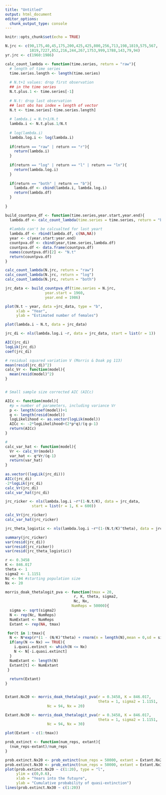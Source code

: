 ```yaml
---
title: "Untitled"
output: html_document
editor_options: 
  chunk_output_type: console
---
```


```r
knitr::opts_chunk$set(echo = TRUE)
```


```r
N.jrc <- c(90,175,40,45,175,200,425,425,800,256,713,198,1819,575,567,
           1819,7227,852,216,244,267,1753,999,1788,143,79,94)
yr.jrc <- c(1960:1986)

```


```r
calc_count_lambda <- function(time.series, return = "raw"){
  # length of time series
  time.series.length <- length(time.series)
  
  # N.t+1 values: drop first observation
  ## in the time series
  N.t.plus.1 <- time.series[-1]
  
  # N.t: drop last observation
  ## last obs has index = length of vector
  N.t <- time.series[-time.series.length]
  
  # lambda.i = N.t+1/N.t
  lambda.i <- N.t.plus.1/N.t
  
  # log(lambda.i)
  lambda.log.i <- log(lambda.i)
  
  if(return == "raw" | return == "r"){
    return(lambda.i)
  }
  
  if(return == "log" | return == "l" | return == "ln"){
    return(lambda.log.i)
  }
  
  if(return == "both" | return == "b"){
    lambda.df <- cbind(lambda.i, lambda.log.i)
    return(lambda.df)
  }
    
}
```


```r
build_countpva_df <- function(time.series,year.start,year.end){
  lambda.df <- calc_count_lambda(time.series = time.series, return = "both")
  
  #lambda can't be calcualted for last yeart
  lambda.df <- rbind(lambda.df, c(NA,NA))
  year <- c(year.start:year.end)
  countpva.df <- cbind(year,time.series,lambda.df)
  countpva.df <- data.frame(countpva.df)
  names(countpva.df)[2] <- "N.t"
  return(countpva.df)
}
```


```r
calc_count_lambda(N.jrc, return = "raw")
calc_count_lambda(N.jrc, return = "log")
calc_count_lambda(N.jrc, return = "both")
```


```r
jrc_data <- build_countpva_df(time.series = N.jrc,
                  year.start = 1960,
                  year.end = 1986)
```


```r
plot(N.t ~ year, data =jrc_data, type = "b",
     xlab = "Year",
     ylab = "Estimated number of females")
```



```r
plot(lambda.i ~ N.t, data = jrc_data)
```




```r
jrc_di <- nls(lambda.log.i ~r, data = jrc_data, start = list(r = 1))

AIC(jrc_di)
logLik(jrc_di)
coef(jrc_di)

# residual squared variation V (Morris & Doak pg 113)
mean(resid(jrc_di)^2)
calc_Vr <- function(model){
  mean(resid(model)^2)
}


# Small sample size corrected AIC (AICc)

AICc <- function(model){
  #p = number of parameters, including variance Vr
  p <- length(coef(model))+1
  q <- length(resid(model))
  logLikelihood <- as.vector(logLik(model))
  AICc <- -2*logLikelihood+(2*p*q)/(q-p-1)
  return(AICc)
}

# 
calc_var_hat <- function(model){
  Vr <- calc_Vr(model)
  var_hat <- q*Vr/(q-1)
  return(var_hat)
}
  
as.vector((logLik(jrc_di)))
AICc(jrc_di) 
-2*logLik(jrc_di)
calc_Vr(jrc_di)
calc_var_hat(jrc_di)

```

```r
jrc_ricker <- nls(lambda.log.i ~r*(1-N.t/K), data = jrc_data,
            start = list(r = 1, K = 600))

calc_Vr(jrc_ricker)
calc_var_hat(jrc_ricker)
```

```r
jrc_theta_logistic <- nls(lambda.log.i ~r*(1-(N.t/K)^theta), data = jrc_data)
```



```r
summary(jrc_ricker)
var(resid(jrc_di))
var(resid(jrc_ricker))
var(resid(jrc_theta_logistic))
```



```r
r <- 0.3458
K <- 846.017
theta <- 1
sigma2 <- 1.1151
Nc <- 94 #starting population size
Nx <- 20

morris_doak_thetalogit_pva <- function(tmax = 20,
                               r, K, theta, sigma2, 
                               Nc, Nx,
                              NumReps = 50000){
  sigma <- sqrt(sigma2)
  N <- rep(Nc, NumReps)
  NumExtant <- NumReps
  Extant <- rep(NA, tmax)

 for(t in 1:tmax){
  N <- N*exp(r*(1 - (N/K)^theta) + rnorm(n = length(N),mean = 0,sd = sigma))
  if(any(N <= Nx) == TRUE){
    i.quasi.extinct <- which(N <= Nx)
    N <- N[-i.quasi.extinct]
  }
  NumExtant <- length(N)
  Extant[t] <- NumExtant
 } 
  
  return(Extant)
}


Extant.Nx20 <- morris_doak_thetalogit_pva(r = 0.3458, K = 846.017, 
                                          theta = 1, sigma2 = 1.1151,
                   Nc = 94, Nx = 20)

Extant.Nx30 <- morris_doak_thetalogit_pva(r = 0.3458, K = 846.017, 
                                          theta = 1, sigma2 = 1.1151,
                   Nc = 94, Nx = 30)

plot(Extant ~ c(1:tmax))

prob_extinct <- function(num_reps, extant){
  (num_reps-extant)/num_reps
}

prob.extinct.Nx20 <- prob_extinct(num_reps = 50000, extant = Extant.Nx20)
prob.extinct.Nx30 <- prob_extinct(num_reps = 50000, extant = Extant.Nx30)
plot(prob.extinct.Nx20 ~ c(1:20), type = "l",
     ylim = c(0,0.6),
     xlab = "Years into the futuyre",
     ylab = "Cumulative probability of quasi-extinction")
lines(prob.extinct.Nx30 ~ c(1:20))
```

